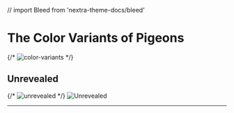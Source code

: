 // import Bleed from 'nextra-theme-docs/bleed'

# The Color Variants of Pigeons

{/* <Bleed>![color-variants](/_assets/_variants/color-variants.gif)</Bleed> */}

## Unrevealed

{/* <Bleed>![unrevealed](/_assets/_variants/0-Unrevealed.svg)</Bleed> */}
![Unrevealed](/_assets/_variants/0-Unrevealed.svg)

---